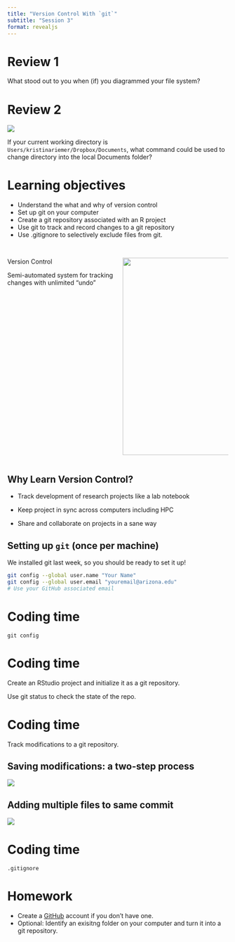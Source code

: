 ```yaml
---
title: "Version Control With `git`"
subtitle: "Session 3"
format: revealjs
---
```


# Review 1

What stood out to you when (if) you diagrammed your file system?

# Review 2 {.smaller}

![](/lessons/2-shell/file-structure-example.png)

If your current working directory is `Users/kristinariemer/Dropbox/Documents`, what command could be used to change directory into the local Documents folder?

# Learning objectives

-   Understand the what and why of version control
-   Set up git on your computer
-   Create a git repository associated with an R project
-   Use git to track and record changes to a git repository
-   Use .gitignore to selectively exclude files from git.

## 

::: columns
::: {.column width="50%"}
[Version Control]{.r-fit-text}

Semi-automated system for tracking changes with unlimited "undo"
:::

::: {.column width="50%"}
![](phd_final.jpg){fig-align="center" width="449"}
:::
:::

## Why Learn Version Control?

-   Track development of research projects like a lab notebook

-   Keep project in sync across computers including HPC

-   Share and collaborate on projects in a sane way

## Setting up `git` (once per machine)

We installed git last week, so you should be ready to set it up!

``` .bash
git config --global user.name "Your Name"
git config --global user.email "youremail@arizona.edu" 
# Use your GitHub associated email
```

# Coding time

`git config`

# Coding time

Create an RStudio project and initialize it as a git repository.

Use git status to check the state of the repo.

# Coding time

Track modifications to a git repository.

## Saving modifications: a two-step process

![](git-simple.png)

## Adding multiple files to same commit

![](git-multiple.png)

# Coding time

`.gitignore`

# Homework

-   Create a [GitHub](https://github.com) account if you don't have one.
-   Optional: Identify an exisitng folder on your computer and turn it into a git repository.
